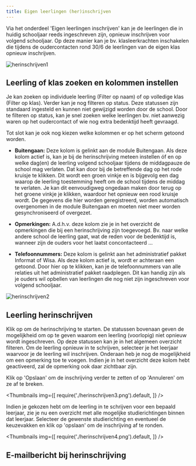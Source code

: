 ```yaml
---
title: Eigen leerlingen (her)inschrijven
---
```


Via het onderdeel 'Eigen leerlingen inschrijven' kan je de leerlingen die in huidig schooljaar reeds ingeschreven zijn, opnieuw inschrijven voor volgend schooljaar. Op deze manier kan je bv. klasleerkrachten inschakelen die tijdens de oudercontacten rond 30/6 de leerlingen van de eigen klas opnieuw inschrijven. 

![herinschrijven1](./herinschrijven1.png)

## Leerling of klas zoeken en kolommen instellen

Je kan zoeken op individuele leerling (Filter op naam) of op volledige klas (Filter op klas). Verder kan je nog filteren op status. Deze statussen zijn standaard ingesteld en kunnen niet gewijzigd worden door de school. Door te filteren op status, kan je snel zoeken welke leerlingen bv. niet aanwezig waren op het oudercontact of wie nog extra bedenktijd heeft gevraagd. 

Tot slot kan je ook nog kiezen welke kolommen er op het scherm getoond worden. 
- **Buitengaan:**  Deze kolom is gelinkt aan de module Buitengaan. Als deze kolom actief is, kan je bij de herinschrijving meteen instellen óf en op welke dag(en) de leerling volgend schooljaar tijdens de middagpauze de school mag verlaten. Dat kan door bij de betreffende dag op het rode kruisje te klikken. Dit wordt een groen vinkje en is bijgevolg een dag waarop de leerling toestemming heeft om de school tijdens de middag te verlaten. Je kan dit eenvoudigweg ongedaan maken door terug op het groene vinkje je klikken, waardoor het opnieuw een rood kruisje wordt. De gegevens die hier worden geregistreerd, worden automatisch overgenomen in de module Buitengaan en moeten niet meer worden gesynchroniseerd of overgezet. 

- **Opmerkingen:** A.d.h.v. deze kolom zie je in het overzicht de opmerkingen die bij een herinschrijving zijn toegevoegd. Bv. naar welke andere school de leerling gaat, wat de reden voor de bedenktijd is, wanneer zijn de ouders voor het laatst concontacteerd ... 

- **Telefoonnummers:** Deze kolom is gelinkt aan het administratief pakket Informat of Wisa. Als deze kolom actief is, wordt er achteraan een <LegacyAction img="Telefoon.PNG"/> getoond. Door hier op te klikken, kan je de telefoonnummers van alle relaties uit het administratief pakket raadplegen. Dit kan handig zijn als je ouders wil opbellen van leerlingen die nog niet zijn ingeschreven voor volgend schooljaar. 

![herinschrijven2](./herinschrijven2.png)

## Leerling herinschrijven

Klik op <LegacyAction img="wijzig.png" /> om de herinschrijving te starten. De statussen bovenaan geven de mogelijkheid om op te geven waarom een leerling (voorlopig) niet opnieuw wordt ingeschreven. Op deze statussen kan je in het algemeen overzicht filteren. Om de leerling opnieuw in te schrijven, selecteer je het leerjaar waarvoor je de leerling wil inschrijven.
Onderaan heb je nog de mogelijkheid om een opmerking toe te voegen. Indien je in het overzicht deze kolom hebt geactiveerd, zal de opmerking ook daar zichtbaar zijn. 

Klik op 'Opslaan' om de inschrijving verder te zetten of op 'Annuleren' om ze af te breken.

<Thumbnails img={[
    require('./herinschrijven3.png').default, 
]} />

Indien je gekozen hebt om de leerling in te schrijven voor een bepaald leerjaar, zie je nu een overzicht met alle mogelijke studierichtingen binnen dat leerjaar. Selecteer de gewenste studierichting en eventueel de keuzevakken en klik op 'opslaan' om de inschrijving af te ronden.   

<Thumbnails img={[
    require('./herinschrijven4.png').default, 
]} />

## E-mailbericht bij herinschrijving

